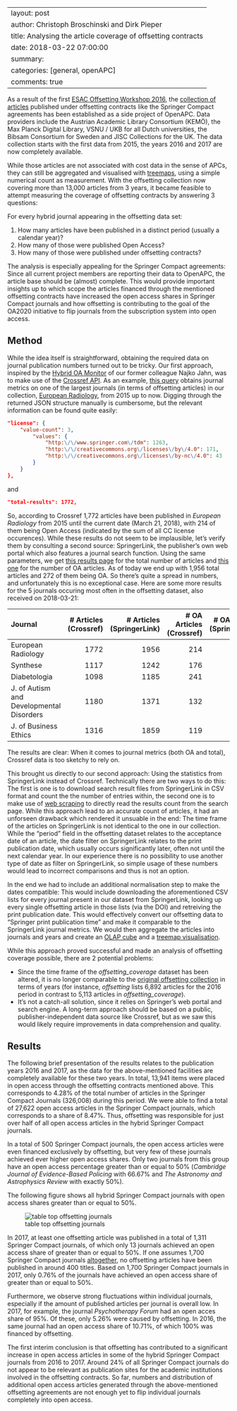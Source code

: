 ﻿---
layout:     post
author:     Christoph Broschinski and Dirk Pieper
title:      Analysing the article coverage of offsetting contracts
date:       2018-03-22 07:00:00
summary:    
categories: [general, openAPC]
comments: true
---

As a result of the first [ESAC Offsetting Workshop 2016](http://esac-initiative.org/activities/offsetting-workshop-2016/), the [collection of articles](https://github.com/OpenAPC/openapc-de/tree/master/data/offsetting) published under offsetting contracts like the Springer Compact agreements has been established as a side project of OpenAPC. Data providers include the Austrian Academic Library Consortium (KEMÖ), the Max Planck Digital Library, VSNU / UKB for all Dutch universities, the Bibsam Consortium for Sweden and JISC Collections for the UK. The data collection starts with the first data from 2015, the years 2016 and 2017 are now completely available.

While those articles are not associated with cost data in the sense of APCs, they can still be aggregated and visualised with [treemaps](https://treemaps.intact-project.org/apcdata/offsetting/), using a simple numerical count as measurement. With the offsetting collection now covering more than 13,000 articles from 3 years, it became feasible to attempt measuring the coverage of offsetting contracts by answering 3 questions:

For every hybrid journal appearing in the offsetting data set:

1. How many articles have been published in a distinct period (usually a calendar year)?
2. How many of those were published Open Access?
3. How many of those were published under offsetting contracts?

The analysis is especially appealing for the Springer Compact agreements: Since all current project members are reporting their data to OpenAPC, the article base should be (almost) complete.
This would provide important insights up to which scope the articles financed through the mentioned offsetting contracts have increased the open access shares in Springer Compact journals and how offsetting is contributing to the goal of the OA2020 initiative to flip journals from the subscription system into open access.


## Method

While the idea itself is straightforward, obtaining the required data on journal publication numbers turned out to be tricky. Our first approach, inspired by the [Hybrid OA Monitor](https://najkoja.shinyapps.io/hybridoa/) of our former colleague Najko Jahn, was to make use of the [Crossref API](https://github.com/CrossRef/rest-api-doc). As an example, [this query](https://api.crossref.org/works?filter=issn:0938-7994,from-pub-date:2015-01-01,type:journal-article&facet=license:*) obtains journal metrics on one of the largest journals (in terms of offsetting articles) in our collection, [European Radiology](https://link.springer.com/journal/330), from 2015 up to now. Digging through the returned JSON structure manually is cumbersome, but the relevant information can be found quite easily:

```json
"license": {
    "value-count": 3,
        "values": {
            "http:\/\/www.springer.com\/tdm": 1263,
            "http:\/\/creativecommons.org\/licenses\/by\/4.0": 171,
            "http:\/\/creativecommons.org\/licenses\/by-nc\/4.0": 43
        }
    }
},
```

and

```json
"total-results": 1772,
```

So, according to Crossref 1,772 articles have been published in *European Radiology* from 2015 until the current date (March 21, 2018), with 214 of them being Open Access (indicated by the sum of all CC license occurences). While these results do not seem to be implausible, let's verify them by consulting a second source: SpringerLink, the publisher's own web portal which also features a journal search function. Using the same parameters, we get [this results page](https://link.springer.com/search?date-facet-mode=between&facet-journal-id=330&facet-end-year=2018&query=&facet-start-year=2015) for the total number of articles and [this one](https://link.springer.com/search?facet-journal-id=330&package=openaccessarticles&search-within=Journal&query=&date-facet-mode=between&facet-start-year=2015&facet-end-year=2018) for the number of OA articles. As of today we end up with 1,956 total articles and 272 of them being OA. So there's quite a spread in numbers, and unfortunately this is no exceptional case. Here are some more results for the 5 journals occuring most often in the offsetting dataset, also received on 2018-03-21:

| Journal                                   | # Articles (Crossref)| # Articles (SpringerLink)| # OA Articles (Crossref) | # OA Articles (SpringerLink) |
|:------------------------------------------|---------------------:|-------------------------:|-------------------------:|-----------------------------:|
| European Radiology                        |             1772     |           1956           |           214            |       272                    |
| Synthese                                  |             1117     |           1242           |           176            |       187                    |
| Diabetologia                              |             1098     |           1185           |           241            |       321                    |      
| J. of Autism and Developmental Disorders  |             1180     |           1371           |           132            |       174                    | 
| J. of Business Ethics                     |             1316     |           1859           |           119            |       142                    |


The results are clear: When it comes to journal metrics (both OA and total), Crossref data is too sketchy to rely on.

This brought us directly to our second approach: Using the statistics from SpringerLink instead of Crossref. Technically there are two ways to do this: The first is one is to download search result files from SpringerLink in CSV format and count the the number of entries within, the second one is to make use of [web scraping](https://en.wikipedia.org/wiki/Web_scraping) to directly read the results count from the search page. While this approach lead to an accurate count of articles, it had an unforseen drawback which rendered it unsuable in the end: The time frame of the articles on SpringerLink is not identical to the one in our collection. While the "period" field in the offsetting dataset relates to the acceptance date of an article, the date filter on SpringerLink relates to the print publication date, which usually occurs significantly later, often not until the next calendar year. In our experience there is no possibility to use another type of date as filter on SpringerLink, so simple usage of these numbers would lead to incorrect comparisons and thus is not an option.

In the end we had to include an additional normalisation step to make the dates compatible: This would include downloading the aforementioned CSV lists for every journal present in our dataset from SpringerLink, looking up every single offsetting article in those lists (via the DOI) and retreiving the print publication date. This would effectively convert our offsetting data to "Springer print publication time" and make it comparable to the SpringerLink journal metrics. We would then aggregate the articles into journals and years and create an [OLAP cube](https://olap.intact-project.org/cube/offsetting_coverage/aggregate) and a [treemap visualisation](https://treemaps.intact-project.org/apcdata/offsetting-coverage/#publisher/Springer%20Nature/). 

While this approach proved successful and made an analysis of offsetting coverage possible, there are 2 potential problems:

- Since the time frame of the *offsetting_coverage* dataset has been altered, it is no longer comparable to the [original offsetting collection](https://treemaps.intact-project.org/apcdata/offsetting/) in terms of years (for instance, *offsetting* lists 6,892 articles for the 2016 period in contrast to 5,113 articles in *offsetting_coverage*).
- It's not a catch-all solution, since it relies on Springer's web portal and search engine. A long-term approach should be based on a public, publisher-independent data source like Crossref, but as we saw this would likely require improvements in data comprehension and quality.

## Results

The following brief presentation of the results relates to the publication years 2016 and 2017, as the data for the above-mentioned facilities are completely available for these two years. In total, 13,941 items were placed in open access through the offsetting contracts mentioned above. This corresponds to 4.28% of the total number of articles in the Springer Compact Journals (326,008) during this period. We were able to find a total of 27,622 open access articles in the Springer Compact journals, which corresponds to a share of 8.47%. Thus, offsetting was responsible for just over half of all open access articles in the hybrid Springer Compact journals.

In a total of 500 Springer Compact journals, the open access articles were even financed exclusively by offsetting, but very few of these journals achieved ever higher open access shares. Only two journals from this group have an open access percentage greater than or equal to 50% (*Cambridge Journal of Evidence-Based Policing* with 66.67% and *The Astronomy and Astrophysics Review* with exactly 50%).

The following figure shows all hybrid Springer Compact journals with open access shares greater than or equal to 50%.

![table top offsetting journals](/figure/top_oa_journals_springer_compact.png) 

In 2017, at least one offsetting article was published in a total of 1,311 Springer Compact journals, of which only 13 journals achieved an open access share of greater than or equal to 50%. If one assumes 1,700 Springer Compact journals [altogether](https://www.springer.com/en/open-access/springer-open-choice/springer-compact), no offsetting articles have been published in around 400 titles. Based on 1,700 Springer Compact journals in 2017, only 0.76% of the journals have achieved an open access share of greater than or equal to 50%.

Furthermore, we observe strong fluctuations within individual journals, especially if the amount of published articles per journal is overall low. In 2017, for example, the journal *Psychotherapy Forum* had an open acces share of 95%. Of these, only 5.26% were caused by offsetting. In 2016, the same journal had an open access share of 10.71%, of which 100% was financed by offsetting.

The first interim conclusion is that offsetting has contributed to a significant increase in open access articles in some of the hybrid Springer Compact journals from 2016 to 2017. Around 24% of all Springer Compact journals do not appear to be relevant as publication sites for the academic institutions involved in the offsetting contracts. So far, numbers and distribution of additional open access articles generated through the above-mentioned offsetting agreements are not enough yet to flip individual journals completely into open access.
